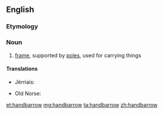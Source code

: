 ==English==

===Etymology===
{{compound|hand|barrow}}

===Noun===
{{en-noun}}

# [[frame]], supported by [[pole]]s, used for carrying things

====Translations====
{{trans-top|frame supported by poles, used for carrying things}}
* Jèrriais: {{t|roa-jer|chiviéthe à bras|f}}
{{trans-mid}}
* Old Norse: {{t|non|barar|f-p}}
{{trans-bottom}}

[[et:handbarrow]]
[[mg:handbarrow]]
[[ta:handbarrow]]
[[zh:handbarrow]]